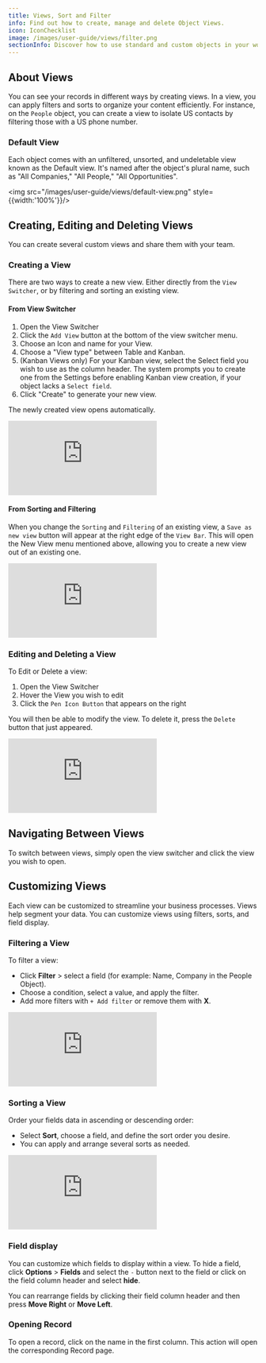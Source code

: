 ```yaml
---
title: Views, Sort and Filter
info: Find out how to create, manage and delete Object Views.
icon: IconChecklist
image: /images/user-guide/views/filter.png
sectionInfo: Discover how to use standard and custom objects in your workspace.
---
```

## About Views

You can see your records in different ways by creating views. In a view, you can apply filters and sorts to organize your content efficiently. For instance, on the `People` object, you can create a view to isolate US contacts by filtering those with a US phone number.

### Default View

Each object comes with an unfiltered, unsorted, and undeletable view known as the Default view. It's named after the object's plural name, such as "All Companies," "All People," "All Opportunities".

<img src="/images/user-guide/views/default-view.png" style={{width:'100%'}}/>

## Creating, Editing and Deleting Views

You can create several custom views and share them with your team.

### Creating a View

There are two ways to create a new view. Either directly from the `View Switcher`, or by filtering and sorting an existing view.

#### From View Switcher

1. Open the View Switcher
2. Click the `Add View` button at the bottom of the view switcher menu.
3. Choose an Icon and name for your View.
4. Choose a "View type" between Table and Kanban. 
5. (Kanban Views only) For your Kanban view, select the Select field you wish to use as the column header. The system prompts you to create one from the Settings before enabling Kanban view creation, if your object lacks a `Select field`.
6. Click "Create" to generate your new view.

The newly created view opens automatically.

<div style={{padding:'69.01% 0 0 0', position:'relative', margin: '32px 0px 0px'}}>
  <iframe 
    src="https://player.vimeo.com/video/927639721?autoplay=1&loop=1&autopause=0&background=1&amp;app_id=58479" 
    frameBorder="0" 
    allow="autoplay; fullscreen; picture-in-picture; clipboard-write" 
    style={{
      position:'absolute',
      top:0,
      left:0,
      width:'100%',
      height:'100%',
      borderRadius: '16px', 
      border:'2px solid black'
    }}
    title="Export data"
  ></iframe>
</div>
<script src="https://player.vimeo.com/api/player.js"></script>

#### From Sorting and Filtering

When you change the `Sorting` and `Filtering` of an existing view, a `Save as new view` button will appear at the right edge of the `View Bar`. This will open the New View menu mentioned above, allowing you to create a new view out of an existing one.

<div style={{padding:'69.01% 0 0 0', position:'relative', margin: '32px 0px 0px'}}>
  <iframe 
    src="https://player.vimeo.com/video/927643495?autoplay=1&loop=1&autopause=0&background=1&amp;app_id=58479" 
    frameBorder="0" 
    allow="autoplay; fullscreen; picture-in-picture; clipboard-write" 
    style={{
      position:'absolute',
      top:0,
      left:0,
      width:'100%',
      height:'100%',
      borderRadius: '16px', 
      border:'2px solid black'
    }}
    title="Export data"
  ></iframe>
</div>
<script src="https://player.vimeo.com/api/player.js"></script>

### Editing and Deleting a View

To Edit or Delete a view:
1. Open the View Switcher
2. Hover the View you wish to edit
3. Click the `Pen Icon Button` that appears on the right

You will then be able to modify the view. To delete it, press the `Delete` button that just appeared.


<div style={{padding:'69.01% 0 0 0', position:'relative', margin: '32px 0px 0px'}}>
  <iframe 
    src="https://player.vimeo.com/video/927645774?autoplay=1&loop=1&autopause=0&background=1&amp;app_id=58479" 
    frameBorder="0" 
    allow="autoplay; fullscreen; picture-in-picture; clipboard-write" 
    style={{
      position:'absolute',
      top:0,
      left:0,
      width:'100%',
      height:'100%',
      borderRadius: '16px', 
      border:'2px solid black'
    }}
    title="Export data"
  ></iframe>
</div>
<script src="https://player.vimeo.com/api/player.js"></script>

## Navigating Between Views

To switch between views, simply open the view switcher and click the view you wish to open.

## Customizing Views

Each view can be customized to streamline your business processes. Views help segment your data. You can customize views using filters, sorts, and field display.

### Filtering a View

To filter a view:

-  Click **Filter** > select a field (for example: Name, Company in the People Object).
-  Choose a condition, select a value, and apply the filter.
-  Add more filters with `+ Add filter` or remove them with **X**.


<div style={{padding:'71.24% 0 0 0', position:'relative', margin: '32px 0px 0px'}}>
  <iframe 
    src="https://player.vimeo.com/video/926282262?autoplay=1&loop=1&autopause=0&background=1&amp;app_id=58479" 
    frameBorder="0" 
    allow="autoplay; fullscreen; picture-in-picture; clipboard-write" 
    style={{
      position:'absolute',
      top:0,
      left:0,
      width:'100%',
      height:'100%',
      borderRadius: '16px', 
      border:'2px solid black'
    }}
    title="Export data"
  ></iframe>
</div>
<script src="https://player.vimeo.com/api/player.js"></script>

### Sorting a View

Order your fields data in ascending or descending order:
- Select **Sort**, choose a field, and define the sort order you desire.
- You can apply and arrange several sorts as needed.
<div style={{padding:'69.01% 0 0 0', position:'relative', margin: '32px 0px 0px'}}>
  <iframe 
    src="https://player.vimeo.com/video/927885588?autoplay=1&loop=1&autopause=0&background=1&amp;app_id=58479" 
    frameBorder="0" 
    allow="autoplay; fullscreen; picture-in-picture; clipboard-write" 
    style={{
      position:'absolute',
      top:0,
      left:0,
      width:'100%',
      height:'100%',
      borderRadius: '16px', 
      border:'2px solid black'
    }}
    title="Export data"
  ></iframe>
</div>
<script src="https://player.vimeo.com/api/player.js"></script>


### Field display

You can customize which fields to display within a view. To hide a field, click **Options** > **Fields** and select the `-` button next to the field or click on the field column header and select **hide**.

You can rearrange fields by clicking their field column header and then press **Move Right** or **Move Left**.

### Opening Record

To open a record, click on the name in the first column. This action will open the corresponding Record page.

<ArticleEditContent></ArticleEditContent>
